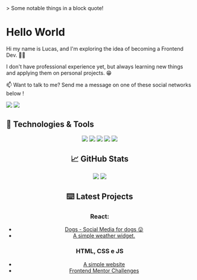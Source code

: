 <div className="note">
  > Some notable things in a block quote!
</div>

<h1 align ="left"> Hello World <img src="https://raw.githubusercontent.com/lucasAzS/lucasAzs/main/wave.gif" width="2rem"> </h1>

<p align="left"> Hi my name is Lucas, and I'm exploring the idea of becoming a Frontend Dev. 🐱‍👤</p> 
<p>I don't have professional experience yet, but always learning new things and applying them on personal projects. 😁 </p>

<p align="left">
📫  Want to talk to me? Send me a message on one of these social networks below !
</p>

<p align="left">
<a href="mailto:lucas.azsantos@gmail.com" alt="Gmail">
<img src="https://img.shields.io/badge/-lucas.azsantos@gmail.com-e34c41?style=flat-square&labelColor=e34c41&logo=gmail&logoColor=white&link=lucas.azsantos@gmail.com" /></a>
  
<a href="https://www.linkedin.com/in/lucasazsantos/" alt="Linkedin">
<img src="https://img.shields.io/badge/-Lucas-blue?style=flat-square&logo=Linkedin&logoColor=white&link=https://www.linkedin.com/in/lucasazsantos/" /></a>


<h2 align="left"> 🔧 Technologies & Tools </h2>
<p align="center">
<img src="https://img.shields.io/badge/ReactJS-blue?style=for-the-badge&logo=react" /> 
<img src="https://img.shields.io/badge/TypeScript-blue?style=for-the-badge&logo=typescript&logoColor=white" />
<img src="https://img.shields.io/badge/HTML&CSS-green?style=for-the-badge&logo=html5" />
<img src="https://img.shields.io/badge/PHP-8cb4f5?style=for-the-badge&logo=php&logoColor=" />
<img src="https://img.shields.io/badge/SQL-yellow?style=for-the-badge&logo=postgresql&logoColor=blue" />
</p>  
  
<h2 align="center"> &#x1f4c8; GitHub Stats </h2>

<p align="center">
  <img src="https://github-readme-stats.vercel.app/api/top-langs/?username=lucasAzS&theme=dracula&layout=compact" />
  <img src="https://github-readme-stats.vercel.app/api?username=lucasAzS&show_icons=true&theme=dracula" />
  
</p>

 
<h2 align="center">⌨️ Latest Projects </h2>
<h3 align="center">React: </h3>
<ul align="center">
  <li><a href=https://dogslucasaz.netlify.app/ >Dogs - Social Media for dogs  😛  </a>  </li>
  <li><a href="https://weatherapplucasaz.netlify.app/"> A simple weather widget. </a></li> 
</ul>

<h3 align="center">HTML, CSS e JS</h3>
<ul align="center">
  <li><a href="https://bikcraftlucasaz.netlify.app">A simple website</a></li>
  <li><a href="https://lucasazs.github.io/frontend-mentor-challenges/">Frontend Mentor Challenges</a>
</ul>

